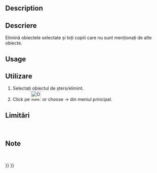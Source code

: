 <languages/>

{{Docnav
|[[OpenSCAD_ReplaceObject|Replace Object]]
|[[OpenSCAD_RefineShapeFeature|Refine Shape Feature]]
|[[OpenSCAD_Workbench|OpenSCAD]]
|IconL=OpenSCAD_ReplaceObject.svg
|IconR=OpenSCAD_RefineShapeFeature.svg
|IconC=Workbench_OpenSCAD.svg
}}

<div class="mw-translate-fuzzy">
{{GuiCommand|Name=OpenSCAD RemoveSubtree‏‎ |MenuLocation=OpenSCAD → RemoveSubtree||Workbenches=[[OpenSCAD Workbench|OpenSCAD]]|Shortcut=none|SeeAlso=---}}
</div>

==Description== 

<div class="mw-translate-fuzzy">
==Descriere==
Elimină obiectele selectate și toți copiii care nu sunt menționați de alte obiecte.
</div>

==Usage== 

<div class="mw-translate-fuzzy">
==Utilizare==
# Selectați obiectul de șters/elimint.
# Click pe [[Image:OpenSCAD_RemoveSubtree.png|32px]] or choose {{KEY| OpenSCAD}}  →  {{KEY|[[Image:OpenSCAD_RemoveSubtree.png|32px]] Remove Objects and their children}}  din meniul principal.
</div>

<span id="Limitations"></span>
<div class="mw-translate-fuzzy">
==Limitări==
<br />
</div>


<span id="Notes"></span>
<div class="mw-translate-fuzzy">
==Note==
<br />
</div>


{{Docnav
|[[OpenSCAD_ReplaceObject|Replace Object]]
|[[OpenSCAD_RefineShapeFeature|Refine Shape Feature]]
|[[OpenSCAD_Workbench|OpenSCAD]]
|IconL=OpenSCAD_ReplaceObject.svg
|IconR=OpenSCAD_RefineShapeFeature.svg
|IconC=Workbench_OpenSCAD.svg
}}

{{OpenSCAD_Tools_navi{{#translation:}}}}
{{Userdocnavi{{#translation:}}}}